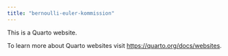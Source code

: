 ```yaml
---
title: "bernoulli-euler-kommission"
---
```


This is a Quarto website.

To learn more about Quarto websites visit <https://quarto.org/docs/websites>.
